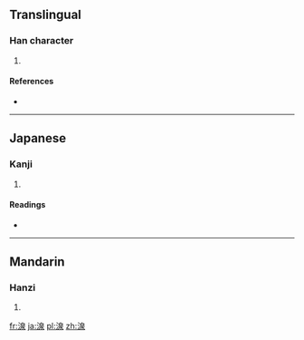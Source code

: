 ==Translingual==

===Han character===
{{Han char|rn=85|rad=水|as=09|sn=12|four=|canj=水竹日水 (EHAE)}}

# {{defn|Han|sort=水09}}

====References====
* {{Han ref|kx=0638.340|dkj=17892|dj=1045.190|hdz=31681.050|uh=6E76|ud=28278}}

----

==Japanese==

===Kanji===
{{ja-kanji|grade=|rs=水09}}

# {{defn|lang=ja|sort=水09}}

====Readings====
* {{ja-readings|on=[[せん]] (sen)|kun=[[いずみ]] (izumi)}}

----

==Mandarin==

===Hanzi===
{{cmn-hanzi|pin=[[quán]] ([[quan2]])|wg=ch'üan<sup>2</sup>}}

# {{defn|lang=cmn|sort=水09}}

[[fr:湶]]
[[ja:湶]]
[[pl:湶]]
[[zh:湶]]
